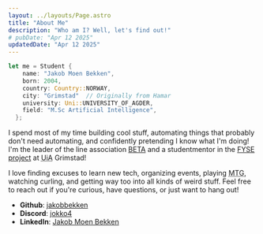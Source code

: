```yaml
---
layout: ../layouts/Page.astro
title: "About Me"
description: "Who am I? Well, let's find out!"
# pubDate: "Apr 12 2025"
updatedDate: "Apr 12 2025"
---
```


```rust
let me = Student {
    name: "Jakob Moen Bekken",
    born: 2004,
    country: Country::NORWAY,
    city: "Grimstad"  // Originally from Hamar
    university: Uni::UNIVERSITY_OF_AGDER,
    field: "M.Sc Artificial Intelligence",
  };
```

I spend most of my time building cool stuff, automating things that probably don't need automating, and confidently pretending I know what I'm doing! I'm the leader of the line association [BETA](https://www.linkedin.com/company/beta-engineering-technology-association) and a studentmentor in the [FYSE project](https://www.uia.no/om-uia/fakultet/teknologi-og-realfag/studentmentorordning/) at <abbr title="University of Agder">UiA</abbr> Grimstad!

I love finding excuses to learn new tech, organizing events, playing <abbr title="Magic: The Gathering">MTG</abbr>, watching curling, and getting way too into all kinds of weird stuff. Feel free to reach out if you're curious, have questions, or just want to hang out!
- **Github**: [jakobbekken](https://github.com/jakobbekken)
- **Discord**: [jokko4](https://discordapp.com/users/272083939437445120)
- **LinkedIn**: [Jakob Moen Bekken](https://www.linkedin.com/in/jakob-moen-bekken-52643927a/)
